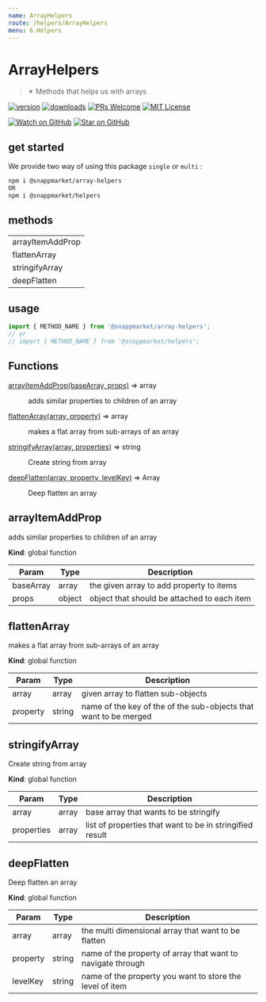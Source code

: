 ```yaml
---
name: ArrayHelpers
route: /helpers/ArrayHelpers
menu: 6.Helpers
---
```



# ArrayHelpers
> ✴ Methods that helps us with arrays

[![version](https://img.shields.io/npm/v/@snappmarket/array-helpers.svg?style=flat-square)](https://www.npmjs.com/package/@snappmarket/array-helpers)
[![downloads](https://img.shields.io/npm/dm/@snappmarket/array-helpers.svg?style=flat-square)](http://www.npmtrends.com/@snappmarket/array-helpers)
[![PRs Welcome](https://img.shields.io/badge/PRs-welcome-brightgreen.svg?style=flat-square)](http://makeapullrequest.com)
[![MIT License](https://img.shields.io/npm/l/@snappmarket/array-helpers.svg?style=flat-square)](https://github.com/snappmarket/frontend-toolbox/tree/master/packages/useDidUpdateEffect/blob/master/LICENSE.md)

[![Watch on GitHub](https://img.shields.io/github/watchers/snappmarket/frontend-toolbox.svg?style=social)](https://github.com/snappmarket/frontend-toolbox/watchers)
[![Star on GitHub](https://img.shields.io/github/stars/snappmarket/frontend-toolbox.svg?style=social)](https://github.com/snappmarket/frontend-toolbox/stargazers)

## get started
We provide two way of using this package `single` or `multi` :
```bash
npm i @snappmarket/array-helpers
OR
npm i @snappmarket/helpers
```

## methods
|        |
| ------ |
| arrayItemAddProp                                                 |
| flattenArray                                                 |
| stringifyArray                                                 |
| deepFlatten                                                 |


## usage
```javascript
import { METHOD_NAME } from '@snappmarket/array-helpers';
// or
// import { METHOD_NAME } from '@snappmarket/helpers';
```

## Functions

<dl>
<dt><a href="#arrayItemAddProp">arrayItemAddProp(baseArray, props)</a> ⇒ array</dt>
<dd><p>adds similar properties to children of an array</p>
</dd>
<dt><a href="#flattenArray">flattenArray(array, property)</a> ⇒ array</dt>
<dd><p>makes a flat array from sub-arrays of an array</p>
</dd>
<dt><a href="#stringifyArray">stringifyArray(array, properties)</a> ⇒ string</dt>
<dd><p>Create string from array</p>
</dd>
<dt><a href="#deepFlatten">deepFlatten(array, property, levelKey)</a> ⇒ Array</dt>
<dd><p>Deep flatten an array</p>
</dd>
</dl>

<a name="arrayItemAddProp"></a>

## arrayItemAddProp
adds similar properties to children of an array

**Kind**: global function  

| Param | Type | Description |
| --- | --- | --- |
| baseArray | array | the given array to add property to items |
| props | object | object that should be attached to each item |

<a name="flattenArray"></a>

## flattenArray
makes a flat array from sub-arrays of an array

**Kind**: global function  

| Param | Type | Description |
| --- | --- | --- |
| array | array | given array to flatten sub-objects |
| property | string | name of the key of the of the sub-objects that want to be merged |

<a name="stringifyArray"></a>

## stringifyArray
Create string from array

**Kind**: global function  

| Param | Type | Description |
| --- | --- | --- |
| array | array | base array that wants to be stringify |
| properties | array | list of properties that want to be in stringified result |

<a name="deepFlatten"></a>

## deepFlatten
Deep flatten an array

**Kind**: global function  

| Param | Type | Description |
| --- | --- | --- |
| array | array | the multi dimensional array that want to be flatten |
| property | string | name of the property of array that want to navigate through |
| levelKey | string | name of the property you want to store the level of item |

